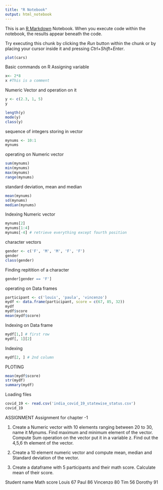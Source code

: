 ```yaml
---
title: "R Notebook"
output: html_notebook
---
```


This is an [R Markdown](http://rmarkdown.rstudio.com) Notebook. When you execute code within the notebook, the results appear beneath the code. 

Try executing this chunk by clicking the *Run* button within the chunk or by placing your cursor inside it and pressing *Ctrl+Shift+Enter*. 

```r
plot(cars)
```
Basic commands on R
Assigning variable 
```r
x<- 2*8
x #This is a comment
```
Numeric Vector and operation on it
```r
y <- c(2.3, 1, 5)
y
```

```r
length(y)
mode(y)
class(y)
```
sequence of integers storing in vector
```r
mynums <- 10:1
mynums 
```
operating on Numeric vector
```r
sum(mynums)
min(mynums)
max(mynums)
range(mynums)
```
standard deviation, mean and median 
```r
mean(mynums)
sd(mynums)
median(mynums)
```
Indexing Numeric vector
```r
mynums[2]
mynums[1:4]	
mynums[-4] # retrieve everything except fourth position
```
character vectors
```r
gender <- c('F', 'M', 'M', 'F', 'F')
gender
class(gender)
```
Finding repitition of a character
```r
gender[gender == 'F']
```
operating on Data frames
```r
participant <- c('louis', 'paula', 'vincenzo')
mydf <- data.frame(participant, score = c(67, 85, 32)) 
mydf
mydf$score
mean(mydf$score)
```
Indexing on Data frame
```r
mydf[1,] # first row
mydf[, 1][2]
```
Indexing
```r
mydf[2, ] # 2nd column
```
PLOTING
```r
mean(mydf$score)
str(mydf)
summary(mydf)
```
Loading files
```r
covid_19 <- read.csv('india_covid_19_statewise_status.csv')
covid_19
```
ASSIGNMENT
Assignment for chapter -1 

1.	Create a Numeric vector with 10 elements ranging between 20 to 30, name it Mynums. Find maximum and minimum element of the vector. Compute Sum operation on the vector put it in a variable z. Find out the 4,5,6 th element of the vector.

2.	Create a 10 element numeric vector and compute mean, median and Standard deviation of the vector. 

3.	Create a dataframe with 5 participants and their math score. Calculate mean of their score.


Student name	Math score
Louis	67
Paul	86
Vincenzo	80
Tim	56
Dorothy	91


